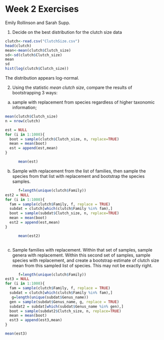 Week 2 Exercises
============
Emily Rollinson and Sarah Supp. 


1) Decide on the best distribution for the clutch size data

```r
clutch<-read.csv("ClutchSize.csv")
head(clutch)
mean<-mean(clutch$Clutch_size)
sd<-sd(clutch$Clutch_size)
mean
sd
hist(log(clutch$Clutch_size))
```
The distribution appears log-normal.

2) Using the statistic <i>mean clutch size</i>, compare the results of bootstrapping 3 ways:  


a) sample with replacement from species regardless of higher taxonomic information; 

```r

mean(clutch$Clutch_size)   
n = nrow(clutch)

est = NULL
for (i in 1:1000){
  boot = sample(clutch$Clutch_size, n, replace=TRUE)
  mean = mean(boot)
  est = append(est,mean)
}     

      mean(est)
```

b) Sample with replacement from the list of families, then sample the species from that list with replacement and bootstrap the species samples.

```r
      f=length(unique(clutch$Family))
est2 = NULL
for (i in 1:1000){
  fam = sample(clutch$Family, f, replace = TRUE)
  subdat = clutch[which(clutch$Family %in% fam),]
  boot = sample(subdat$Clutch_size, n, replace=TRUE)
  mean = mean(boot)
  est2 = append(est,mean)
}     

      mean(est2)
      
```



c) Sample families with replacement.  Within that set of samples, sample genera with replacement.  Within this second set of samples, sample species with replacement, and create a bootstrap estimate of clutch size mean from this sampled list of species.  This may not be exactly right.

```r
      f=length(unique(clutch$Family))
est3 = NULL
for (i in 1:1000){
  fam = sample(clutch$Family, f, replace = TRUE)
  subdat = clutch[which(clutch$Family %in% fam),]
   g=length(unique(subdat$Genus_name))
  gen = sample(subdat$Genus_name, g, replace = TRUE)
  subdat2 = subdat[which(subdat$Genus_name %in% gen),]
  boot = sample(subdat2$Clutch_size, n, replace=TRUE)
  mean = mean(boot)
  est3 = append(est3,mean)
}     

mean(est3)
      
```